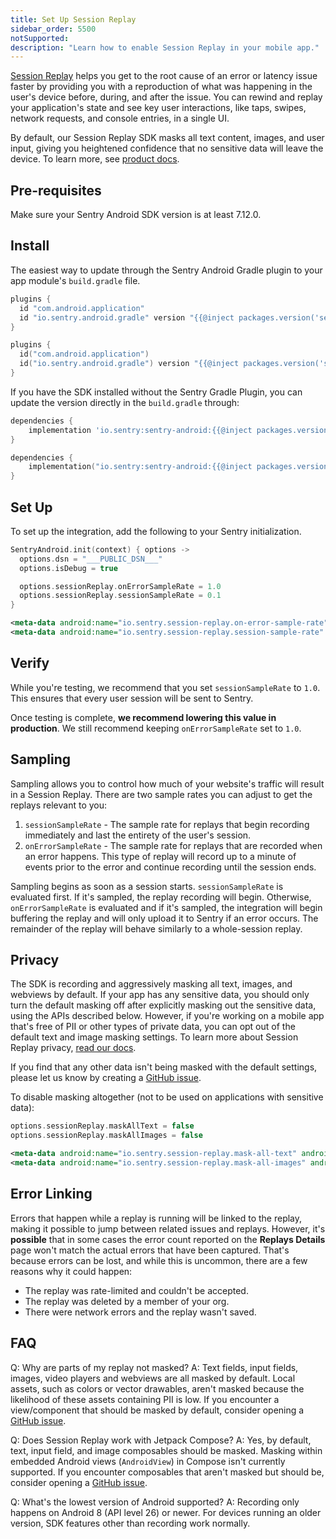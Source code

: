 ```yaml
---
title: Set Up Session Replay
sidebar_order: 5500
notSupported:
description: "Learn how to enable Session Replay in your mobile app."
---
```


[Session Replay](/product/explore/session-replay/) helps you get to the root cause of an error or latency issue faster by providing you with a reproduction of what was happening in the user's device before, during, and after the issue. You can rewind and replay your application's state and see key user interactions, like taps, swipes, network requests, and console entries, in a single UI.

By default, our Session Replay SDK masks all text content, images, and user input, giving you heightened confidence that no sensitive data will leave the device. To learn more, see [product docs](/product/explore/session-replay/).

## Pre-requisites

Make sure your Sentry Android SDK version is at least 7.12.0.

## Install

The easiest way to update through the Sentry Android Gradle plugin to your app module's `build.gradle` file.

```groovy {filename:app/build.gradle}
plugins {
  id "com.android.application"
  id "io.sentry.android.gradle" version "{{@inject packages.version('sentry.java.android.gradle-plugin', '4.10.0') }}"
}
```

```kotlin {filename:app/build.gradle.kts}
plugins {
  id("com.android.application")
  id("io.sentry.android.gradle") version "{{@inject packages.version('sentry.java.android.gradle-plugin', '4.10.0') }}"
}
```

If you have the SDK installed without the Sentry Gradle Plugin, you can update the version directly in the `build.gradle` through:

```groovy {filename:app/build.gradle}
dependencies {
    implementation 'io.sentry:sentry-android:{{@inject packages.version('sentry.java.android', '7.12.0') }}'
}
```

```kotlin {filename:app/build.gradle.kts}
dependencies {
    implementation("io.sentry:sentry-android:{{@inject packages.version('sentry.java.android', '7.12.0') }}")
}
```

## Set Up

To set up the integration, add the following to your Sentry initialization.

```kotlin
SentryAndroid.init(context) { options ->
  options.dsn = "___PUBLIC_DSN___"
  options.isDebug = true

  options.sessionReplay.onErrorSampleRate = 1.0
  options.sessionReplay.sessionSampleRate = 0.1
}
```

```XML {filename:AndroidManifest.xml}
<meta-data android:name="io.sentry.session-replay.on-error-sample-rate" android:value="1.0" />
<meta-data android:name="io.sentry.session-replay.session-sample-rate" android:value="0.1" />
```

## Verify

While you're testing, we recommend that you set `sessionSampleRate` to `1.0`. This ensures that every user session will be sent to Sentry.

Once testing is complete, **we recommend lowering this value in production**. We still recommend keeping `onErrorSampleRate` set to `1.0`.

## Sampling

Sampling allows you to control how much of your website's traffic will result in a Session Replay. There are two sample rates you can adjust to get the replays relevant to you:

1. `sessionSampleRate` - The sample rate for
   replays that begin recording immediately and last the entirety of the user's session.
2. `onErrorSampleRate` - The sample rate for
   replays that are recorded when an error happens. This type of replay will record
   up to a minute of events prior to the error and continue recording until the session
   ends.

Sampling begins as soon as a session starts. `sessionSampleRate` is evaluated first. If it's sampled, the replay recording will begin. Otherwise, `onErrorSampleRate` is evaluated and if it's sampled, the integration will begin buffering the replay and will only upload it to Sentry if an error occurs. The remainder of the replay will behave similarly to a whole-session replay.

## Privacy

The SDK is recording and aggressively masking all text, images, and webviews by default. If your app has any sensitive data, you should only turn the default masking off after explicitly masking out the sensitive data, using the APIs described below.
However, if you're working on a mobile app that's free of PII or other types of private data, you can opt out of the default text and image masking settings. To learn more about Session Replay privacy, [read our docs](/platforms/android/session-replay/privacy/).

<Alert>

If you find that any other data isn't being masked with the default settings, please let us know by creating a [GitHub issue](https://github.com/getsentry/sentry-java/issues/new?assignees=&labels=Platform%3A+Android%2CType%3A+Bug&projects=&template=bug_report_android.yml).

</Alert>

To disable masking altogether (not to be used on applications with sensitive data):

```kotlin
options.sessionReplay.maskAllText = false
options.sessionReplay.maskAllImages = false
```

```XML {filename:AndroidManifest.xml}
<meta-data android:name="io.sentry.session-replay.mask-all-text" android:value="false" />
<meta-data android:name="io.sentry.session-replay.mask-all-images" android:value="false" />
```

## Error Linking

Errors that happen while a replay is running will be linked to the replay, making it possible to jump between related issues and replays. However, it's **possible** that in some cases the error count reported on the **Replays Details** page won't match the actual errors that have been captured. That's because errors can be lost, and while this is uncommon, there are a few reasons why it could happen:

- The replay was rate-limited and couldn't be accepted.
- The replay was deleted by a member of your org.
- There were network errors and the replay wasn't saved.

## FAQ

Q: Why are parts of my replay not masked?
A: Text fields, input fields, images, video players and webviews are all masked by default. Local assets, such as colors or vector drawables, aren't masked because the likelihood of these assets containing PII is low. If you encounter a view/component that should be masked by default, consider opening a [GitHub issue](https://github.com/getsentry/sentry-java/issues).

Q: Does Session Replay work with Jetpack Compose?
A: Yes, by default, text, input field, and image composables should be masked. Masking within embedded Android views (`AndroidView`)
in Compose isn't currently supported. If you encounter composables that aren't masked but should be, consider opening a [GitHub issue](https://github.com/getsentry/sentry-java/issues).

Q: What's the lowest version of Android supported?
A: Recording only happens on Android 8 (API level 26) or newer. For devices running an older version, SDK features other than recording work normally.
